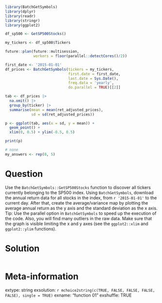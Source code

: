 ```r
library(BatchGetSymbols)
library(dplyr)
library(readr)
library(stringr)
library(ggplot2)

df_sp500 <- GetSP500Stocks()

my_tickers <- df_sp500$Tickers

future::plan(future::multisession, 
             workers = floor(parallel::detectCores()/2))

first_date <- '2015-01-01'
df_prices <- BatchGetSymbols(tickers = my_tickers, 
                             first.date = first_date, 
                             last.date = Sys.Date(),
                             freq.data = 'yearly', 
                             do.parallel = TRUE)[[2]]

tab <- df_prices |>
  na.omit() |>
  group_by(ticker) |>
  summarise(mean = mean(ret_adjusted_prices),
            sd = sd(ret_adjusted_prices))

p <- ggplot(tab, aes(x = sd, y = mean)) + 
  geom_point() + 
  xlim(0, 0.5) + ylim(-0.5, 0.5)

print(p)
```

```r
# none
my_answers <- rep(0, 5)
```

Question
========

Use the `BatchGetSymbols::GetSP500Stocks` function to discover all tickers currently belonging to the SP500 index. Using `BatchGetSymbols`, download the annual return data for all stocks in the index, from `r '2015-01-01'` to the current day. After that, create the average/variance map by plotting the average annual return as the y axis and the standard deviation as the x axis. Tip: Use the parallel option in `BatchGetSymbols` to speed up the execution of the code. Also, you will find many outliers in the raw data. Make sure that the graph is visible limiting the x and y axes (see the `ggplot2::xlim` and `ggplot2::ylim` functions).


Solution
================

```r
```


Meta-information
================
extype: string
exsolution: `r mchoice2string(c(TRUE, FALSE, FALSE, FALSE, FALSE), single = TRUE)`
exname: "function 01"
exshuffle: TRUE

